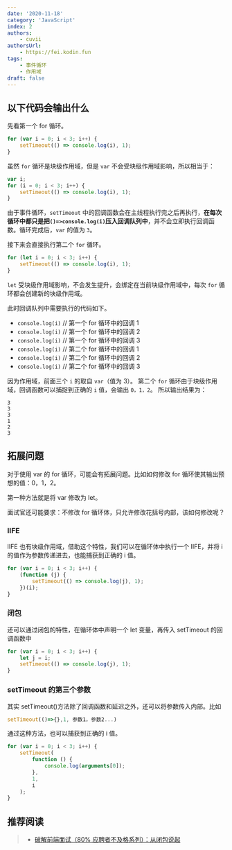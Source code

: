 ```yaml
---
date: '2020-11-18'
category: 'JavaScript'
index: 2
authors:
    - cuvii
authorsUrl:
    - https://fei.kodin.fun
tags:
    - 事件循环
    - 作用域
draft: false
---
```


## 以下代码会输出什么

先看第一个 for 循环。

```js run
for (var i = 0; i < 3; i++) {
	setTimeout(() => console.log(i), 1);
}
```

虽然 `for` 循环是块级作用域，但是 `var` 不会受块级作用域影响，所以相当于：

```js
var i;
for (i = 0; i < 3; i++) {
	setTimeout(() => console.log(i), 1);
}
```

由于事件循环，`setTimeout` 中的回调函数会在主线程执行完之后再执行，**在每次循环中都只是把`()=>console.log(i)`压入回调队列中**，并不会立即执行回调函数。循环完成后，`var` 的值为 `3`。

接下来会直接执行第二个 `for` 循环。

```js run
for (let i = 0; i < 3; i++) {
	setTimeout(() => console.log(i), 1);
}
```

`let` 受块级作用域影响，不会发生提升，会绑定在当前块级作用域中，每次 `for` 循环都会创建新的块级作用域。

此时回调队列中需要执行的代码如下。

-   `console.log(i)` // 第一个 for 循环中的回调 1
-   `console.log(i)` // 第一个 for 循环中的回调 2
-   `console.log(i)` // 第一个 for 循环中的回调 3
-   `console.log(i)` // 第二个 for 循环中的回调 1
-   `console.log(i)` // 第二个 for 循环中的回调 2
-   `console.log(i)` // 第二个 for 循环中的回调 3

因为作用域，前面三个 `i` 的取自 `var`（值为 3）。
第二个 `for` 循环由于块级作用域，回调函数可以捕捉到正确的 `i` 值，会输出 `0，1，2`。
所以输出结果为：

```
3
3
3
1
2
3
```

## 拓展问题

对于使用 var 的 for 循环，可能会有拓展问题。比如如何修改 for 循环使其输出预想的值：0，1，2。

第一种方法就是将 var 修改为 let。

面试官还可能要求：不修改 for 循环体，只允许修改花括号内部，该如何修改呢？

### IIFE

IIFE 也有块级作用域，借助这个特性，我们可以在循环体中执行一个 IIFE，并将 i 的值作为参数传递进去，也能捕获到正确的 i 值。

```js run
for (var i = 0; i < 3; i++) {
	(function (j) {
		setTimeout(() => console.log(j), 1);
	})(i);
}
```

### 闭包

还可以通过闭包的特性，在循环体中声明一个 let 变量，再传入 setTimeout 的回调函数中

```js run
for (var i = 0; i < 3; i++) {
	let j = i;
	setTimeout(() => console.log(j), 1);
}
```

### setTimeout 的第三个参数

其实 setTimeout()方法除了回调函数和延迟之外，还可以将参数传入内部。比如

```js
setTimeout(()=>{},1, 参数1，参数2...)
```

通过这种方法，也可以捕获到正确的 i 值。

```js run
for (var i = 0; i < 3; i++) {
	setTimeout(
		function () {
			console.log(arguments[0]);
		},
		1,
		i
	);
}
```

## 推荐阅读

> -   [破解前端面试（80% 应聘者不及格系列）：从闭包说起](https://juejin.cn/post/6844903474212143117)
